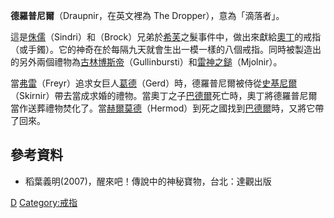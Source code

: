 '''德羅普尼爾'''（Draupnir，在英文裡為 The Dropper），意為「滴落者」。

這是[[侏儒_(北歐神話)|侏儒]]{{link-en|辛德里 (矮人)|Sindri_(mythology)|辛德里}}（Sindri）和{{link-en|布洛克 (矮人)|Brokkr|布洛克}}（Brock）兄弟於[[希芙|希芙]]之髮事件中，做出來獻給[[奧丁|奧丁]]的戒指（或手鐲）。它的神奇在於每隔九天就會生出一模一樣的八個戒指。同時被製造出的另外兩個禮物為[[古林博斯帝|古林博斯帝]]（Gullinbursti）和[[雷神之鎚|雷神之鎚]]（Mjolnir）。

當[[弗雷|弗雷]]（Freyr）追求女巨人[[葛德|葛德]]（Gerd）時，德羅普尼爾被侍從[[史基尼爾|史基尼爾]]（Skirnir）帶去當成求婚的禮物。當奧丁之子[[巴德爾|巴德爾]]死亡時，奧丁將德羅普尼爾當作送葬禮物焚化了。當[[赫爾莫德|赫爾莫德]]（Hermod）到死之國找到[[巴德爾|巴德爾]]時，又將它帶了回來。

==參考資料==
*稻葉義明(2007)，醒來吧！傳說中的神秘寶物，台北：達觀出版

{{北歐神話}}
[[Category:北歐神器|D]]
[[Category:戒指|Category:戒指]]